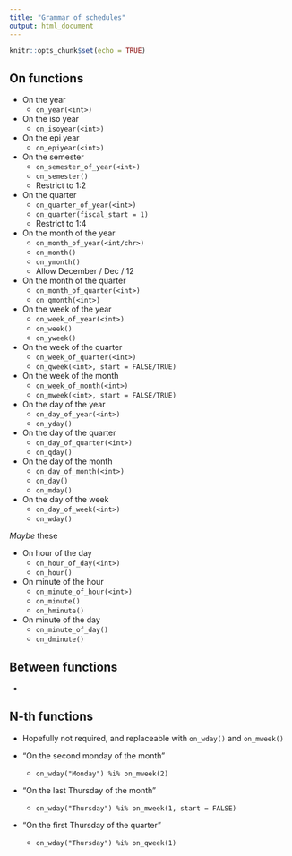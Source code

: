 ```yaml
---
title: "Grammar of schedules"
output: html_document
---
```


```r
knitr::opts_chunk$set(echo = TRUE)
```

## On functions

- On the year
  - `on_year(<int>)`
- On the iso year
  - `on_isoyear(<int>)`
- On the epi year
  - `on_epiyear(<int>)`
  
- On the semester
  - `on_semester_of_year(<int>)`
  - `on_semester()`
  - Restrict to 1:2
  
- On the quarter
  - `on_quarter_of_year(<int>)`
  - `on_quarter(fiscal_start = 1)`
  - Restrict to 1:4
  
- On the month of the year
  - `on_month_of_year(<int/chr>)`
  - `on_month()`
  - `on_ymonth()`
  - Allow December / Dec / 12
- On the month of the quarter
  - `on_month_of_quarter(<int>)`
  - `on_qmonth(<int>)`
  
- On the week of the year
  - `on_week_of_year(<int>)`
  - `on_week()`
  - `on_yweek()`
- On the week of the quarter
  - `on_week_of_quarter(<int>)`
  - `on_qweek(<int>, start = FALSE/TRUE)`
- On the week of the month
  - `on_week_of_month(<int>)`
  - `on_mweek(<int>, start = FALSE/TRUE)`

- On the day of the year
  - `on_day_of_year(<int>)`
  - `on_yday()`
- On the day of the quarter
  - `on_day_of_quarter(<int>)`
  - `on_qday()`
- On the day of the month
  - `on_day_of_month(<int>)`
  - `on_day()`
  - `on_mday()`
- On the day of the week
  - `on_day_of_week(<int>)`
  - `on_wday()`
  
_Maybe_ these

- On hour of the day
  - `on_hour_of_day(<int>)`
  - `on_hour()`

- On minute of the hour
  - `on_minute_of_hour(<int>)`
  - `on_minute()`
  - `on_hminute()`
- On minute of the day
  - `on_minute_of_day()`
  - `on_dminute()`
  
## Between functions

- 


## N-th functions

- Hopefully not required, and replaceable with `on_wday()` and `on_mweek()`
  
- "On the second monday of the month"
  - `on_wday("Monday") %i% on_mweek(2)`

- "On the last Thursday of the month"
  - `on_wday("Thursday") %i% on_mweek(1, start = FALSE)`

- "On the first Thursday of the quarter"
  - `on_wday("Thursday") %i% on_qweek(1)`
